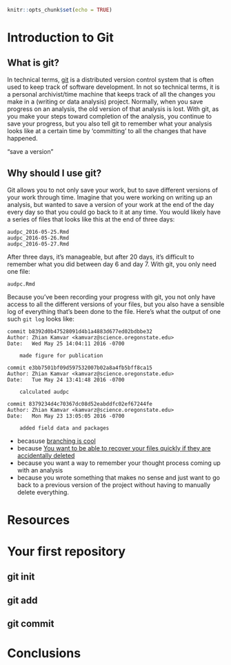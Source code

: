 ```r
knitr::opts_chunk$set(echo = TRUE)
```

# Introduction to Git



## What is git?

In technical terms, [git](https://git-scm.com/) is a distributed version control
system that is often used to keep track of software development. In not so
technical terms, it is a personal archivist/time machine that keeps track of all
the changes you make in a (writing or data analysis) project. Normally, when you
save progress on an analysis, the old version of that analysis is
lost. With git, as you make your steps toward completion of the analysis, you continue to save your progress, but you also tell git to remember what your analysis looks like at a certain time by 'committing' to all the changes that have happened. 





"save a version"

## Why should I use git?

Git allows you to not only save your work, but to save different versions of your work through time. Imagine that you were working on writing up an analysis, but wanted to save a version of your work at the end of the day every day so that you could go back to it at any time. You would likely have a series of files that looks like this at the end of three days:

```
audpc_2016-05-25.Rmd
audpc_2016-05-26.Rmd
audpc_2016-05-27.Rmd
```

After three days, it's manageable, but after 20 days, it's difficult to remember what you did between day 6 and day 7. With git, you only need one file:

```
audpc.Rmd
```

Because you've been recording your progress with git, you not only have access to all the different versions of your files, but you also have a sensible log of everything that's been done to the file. Here's what the output of one such `git log` looks like:

```
commit b8392d0b47528091d4b1a4883d677ed02bdbbe32
Author: Zhian Kamvar <kamvarz@science.oregonstate.edu>
Date:   Wed May 25 14:04:11 2016 -0700

    made figure for publication

commit e3bb7501bf09d597532007b02a8a4fb5bff8ca15
Author: Zhian Kamvar <kamvarz@science.oregonstate.edu>
Date:   Tue May 24 13:41:48 2016 -0700

    calculated audpc

commit 8379234d4c70367dc08d52eabddfc02ef67244fe
Author: Zhian Kamvar <kamvarz@science.oregonstate.edu>
Date:   Mon May 23 13:05:05 2016 -0700

    added field data and packages
```



- becasuse [branching is cool](http://imgur.com/YG8In8X)
- because [You want to be able to recover your files quickly if they are accidentally deleted](https://elizabethwickes.com/2016/05/10/how-i-use-github-in-500-words/)
- because you want a way to remember your thought process coming up with an analysis
- because you wrote something that makes no sense and just want to go back to a previous version of the project without having to manually delete everything.

# Resources



# Your first repository

## git init

## git add

## git commit

# Conclusions
